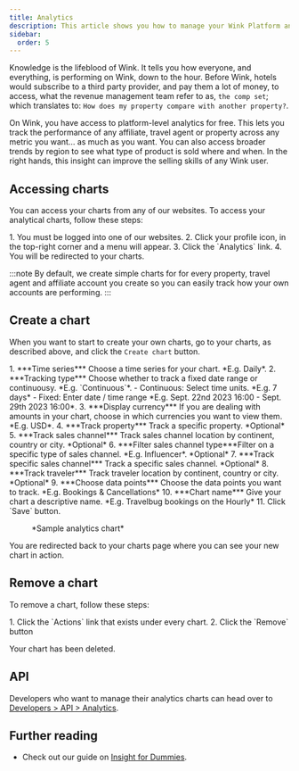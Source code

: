 ```yaml
---
title: Analytics
description: This article shows you how to manage your Wink Platform analytics.
sidebar:
  order: 5
---
```



Knowledge is the lifeblood of Wink. It tells you how everyone, and everything, is performing on Wink, down to the hour. Before Wink, hotels would subscribe to a third party provider, and pay them a lot of money, to access, what the revenue management team refer to as, `the comp set`; which translates to: `How does my property compare with another property?`.

On Wink, you have access to platform-level analytics for free. This lets you track the performance of any affiliate, travel agent or property across any metric you want... as much as you want. You can also access broader trends by region to see what type of product is sold where and when. In the right hands, this insight can improve the selling skills of any Wink user.

## Accessing charts

You can access your charts from any of our websites. To access your analytical charts, follow these steps:

<Steps>
1. You must be logged into one of our websites.
2. Click your profile icon, in the top-right corner and a menu will appear.
3. Click the `Analytics` link.
4. You will be redirected to your charts.
</Steps>

:::note
By default, we create simple charts for for every property, travel agent and affiliate account you create so you can easily track how your own accounts are performing.
:::

## Create a chart

When you want to start to create your own charts, go to your charts, as described above, and click the `Create chart` button.

<Steps>
1. ***Time series*** Choose a time series for your chart. *E.g. Daily*.
2. ***Tracking type*** Choose whether to track a fixed date range or continuousy. *E.g. `Continuous`*.
    - Continuous: Select time units. *E.g. 7 days*
    - Fixed: Enter date / time range *E.g. Sept. 22nd 2023 16:00 - Sept. 29th 2023 16:00*.
3. ***Display currency*** If you are dealing with amounts in your chart, choose in which currencies you want to view them. *E.g. USD*.
4. ***Track property*** Track a specific property. *Optional*
5. ***Track sales channel*** Track sales channel location by continent, country or city. *Optional*
6. ***Filter sales channel type***Filter on a specific type of sales channel. *E.g. Influencer*. *Optional* 
7. ***Track specific sales channel*** Track a specific sales channel. *Optional*
8. ***Track traveler*** Track traveler location by continent, country or city. *Optional*
9. ***Choose data points*** Choose the data points you want to track. *E.g. Bookings & Cancellations*
10. ***Chart name*** Give your chart a descriptive name. *E.g. Travelbug bookings on the Hourly*
11. Click `Save` button.
</Steps>

<figure>
<CloudinaryImage 
      width="700"
      height="452"
      resize="scale"
      quality="best"
      alt="Analytics chart"
      src="academy/analytics-chart" 
      errorImage="noimage_opaque_nyrtl0.png"
    />
    <figcaption>*Sample analytics chart*</figcaption>
</figure>

You are redirected back to your charts page where you can see your new chart in action.

## Remove a chart

To remove a chart, follow these steps:

<Steps>
1. Click the `Actions` link that exists under every chart.
2. Click the `Remove` button
</Steps>

Your chart has been deleted.

## API

Developers who want to manage their analytics charts can head over to [Developers > API > Analytics](/developers/apis/#analytics-api).

## Further reading

- Check out our guide on [Insight for Dummies](/guide/insight-for-dummies).